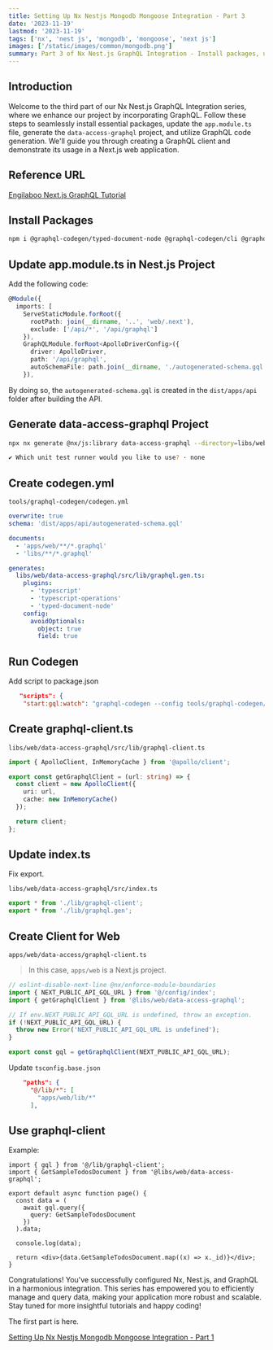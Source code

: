 ```yaml
---
title: Setting Up Nx Nestjs Mongodb Mongoose Integration - Part 3
date: '2023-11-19'
lastmod: '2023-11-19'
tags: ['nx', 'nest js', 'mongodb', 'mongoose', 'next js']
images: ['/static/images/common/mongodb.png']
summary: Part 3 of Nx Nest.js GraphQL Integration - Install packages, update configs, generate GraphQL client for seamless integration. Enhance data management and scalability. Congrats on completing this guide to harmonious Nx, Nest.js, GraphQL integration! Stay tuned for more tutorials. 
---
```


## Introduction

Welcome to the third part of our Nx Nest.js GraphQL Integration series, where we enhance our project by incorporating GraphQL. Follow these steps to seamlessly install essential packages, update the `app.module.ts` file, generate the `data-access-graphql` project, and utilize GraphQL code generation. We'll guide you through creating a GraphQL client and demonstrate its usage in a Next.js web application.

## Reference URL

[Engilaboo Next.js GraphQL Tutorial](https://www.engilaboo.com/nextjs-graphql/)

## Install Packages

```bash
npm i @graphql-codegen/typed-document-node @graphql-codegen/cli @graphql-codegen/typescript-operations @apollo/client
```

## Update app.module.ts in Nest.js Project

Add the following code:

```typescript
@Module({
  imports: [
    ServeStaticModule.forRoot({
      rootPath: join(__dirname, '..', 'web/.next'),
      exclude: ['/api/*', '/api/graphql']
    }),
    GraphQLModule.forRoot<ApolloDriverConfig>({
      driver: ApolloDriver,
      path: '/api/graphql',
      autoSchemaFile: path.join(__dirname, './autogenerated-schema.gql')
    }),
```

By doing so, the `autogenerated-schema.gql` is created in the `dist/apps/api` folder after building the API.

## Generate data-access-graphql Project

```bash
npx nx generate @nx/js:library data-access-graphql --directory=libs/web/data-access-graphql --importPath=@libs/web/data-access-graphql --tags=scope:web --bundler=swc

✔ Which unit test runner would you like to use? · none
```

## Create codegen.yml

`tools/graphql-codegen/codegen.yml`

```yaml
overwrite: true
schema: 'dist/apps/api/autogenerated-schema.gql'

documents:
  - 'apps/web/**/*.graphql'
  - 'libs/**/*.graphql'

generates:
  libs/web/data-access-graphql/src/lib/graphql.gen.ts:
    plugins:
      - 'typescript'
      - 'typescript-operations'
      - 'typed-document-node'
    config:
      avoidOptionals:
        object: true
        field: true
```

## Run Codegen

Add script to package.json

```json
   "scripts": {
    "start:gql:watch": "graphql-codegen --config tools/graphql-codegen/codegen.yml --watch",
 ```

## Create graphql-client.ts

`libs/web/data-access-graphql/src/lib/graphql-client.ts`

```typescript
import { ApolloClient, InMemoryCache } from '@apollo/client';

export const getGraphqlClient = (url: string) => {
  const client = new ApolloClient({
    uri: url,
    cache: new InMemoryCache()
  });

  return client;
};

```

## Update index.ts

Fix export.

`libs/web/data-access-graphql/src/index.ts`

```typescript
export * from './lib/graphql-client';
export * from './lib/graphql.gen';
```

## Create Client for Web

`apps/web/data-access/graphql-client.ts`

> In this case, `apps/web` is a Next.js project.

```typescript
// eslint-disable-next-line @nx/enforce-module-boundaries
import { NEXT_PUBLIC_API_GQL_URL } from '@/config/index';
import { getGraphqlClient } from '@libs/web/data-access-graphql';

// If env.NEXT_PUBLIC_API_GQL_URL is undefined, throw an exception.
if (!NEXT_PUBLIC_API_GQL_URL) {
  throw new Error('NEXT_PUBLIC_API_GQL_URL is undefined');
}

export const gql = getGraphqlClient(NEXT_PUBLIC_API_GQL_URL);

```

Update `tsconfig.base.json`

```json
    "paths": {
      "@/lib/*": [
        "apps/web/lib/*"
      ],
```

## Use graphql-client

Example:

```tsx
import { gql } from '@/lib/graphql-client';
import { GetSampleTodosDocument } from '@libs/web/data-access-graphql';

export default async function page() {
  const data = (
    await gql.query({
      query: GetSampleTodosDocument
    })
  ).data;

  console.log(data);

  return <div>{data.GetSampleTodosDocument.map((x) => x._id)}</div>;
}
```

Congratulations! You've successfully configured Nx, Nest.js, and GraphQL in a harmonious integration. This series has empowered you to efficiently manage and query data, making your application more robust and scalable. Stay tuned for more insightful tutorials and happy coding!

The first part is here.

[Setting Up Nx Nestjs Mongodb Mongoose Integration - Part 1](/blog/54-nx-nestjs-mongodb-mongoose-part1/)